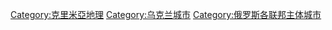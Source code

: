 [[Category:克里米亞地理|Category:克里米亞地理]]
[[Category:乌克兰城市|Category:乌克兰城市]]
[[Category:俄罗斯各联邦主体城市|Category:俄罗斯各联邦主体城市]]